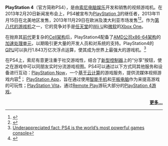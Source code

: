 '''PlayStation 4'''（官方简称PS4），是由[[索尼电脑娱乐|索尼电脑娱乐]]开发和销售的视频游戏机。在2013年2月20日新闻发布会上，PS4被宣布为[[PlayStation_3|PlayStation 3]]的继任者，2013年11月15日在北美地区发售，2013年11月29日在欧洲及澳大利亚市场发售<ref>{{cite web|url=http://www.playstationlifestyle.net/2013/08/20/playstation-4-release-date-confirmed-for/ |title=PlayStation 4 Release Date Confirmed for November 15th in North America, November 29th in Europe |work=PlayStation LifeStyle |date=13 August 2013 |accessdate=23 August 2013|archiveurl=http://archive.is/W9gxr|archivedate=20 August 2013}}</ref><ref>{{cite web|url=http://www.kotaku.com.au/2013/08/ps4-release-date-is-november-15/|title=PS4 Release Date Is November 29 In Australia|work=Kotaku Australia|publisher=Kotaku|date=21 August 2013|accessdate=17 September 2013|archiveurl=http://web.archive.org/web/20131210113459/http://www.kotaku.com.au/2013/08/ps4-release-date-is-november-15/|archivedate=10 December 2013}}</ref>。作为[[遊戲機歷史_(第八世代)|第八代的游戏机]]之一，它的竞争对手是[[任天堂|任天堂]]的[[Wii_U|Wii U]]和[[微软|微软]]的[[Xbox_One|Xbox One]]。

在抛弃其[[PlayStation_3|前代]]更复杂的[[Cell_(微處理器)|Cell架构]]后，PlayStation4配备了[[超威半导体|AMD公司]][[X86-64|x86-64架构]]的[[AMD加速处理器|加速处理单元]]，以期吸引更大量的开发人员和对系统的支持。PlayStation4的[[GPU|GPU]]可以执行1.843万亿次浮点运算，使其成为世界上最强大的游戏机。<ref>[http://www.geek.com/games/an-underappreciated-fact-ps4-is-the-worlds-most-powerful-games-console-1568216/ Underappreciated fact: PS4 is the world’s most powerful games console]</ref>

在PS4上，索尼有意更注重于社交游戏性，结合了[[DualShock_4|新型控制器]]上的“分享”按钮，使之在游戏中可以同朋友实时分流游戏视图。PS4可以通过以下方式同其他服务和设备进行互动：[[PlayStation_Now|PlayStation Now]]，一个[[雲端運算|基于云计算]]的游戏服务，提供流媒体视频游戏内容<ref name="IGN-Gaikai2014">{{cite news|author=MacDonald, Keza|url=http://www.ign.com/articles/2013/09/19/sony-plans-to-launch-gaikai-ps3-library-in-2014|title=Sony Plans To Launch Gaikai PS3 Library in 2014|date=18 September 2013|work=IGN|publisher=Ziff Davis|accessdate=1 October 2013|archiveurl=http://web.archive.org/web/20131210113908/http://www.ign.com/articles/2013/09/19/sony-plans-to-launch-gaikai-ps3-library-in-2014|archivedate=10 December 2013}}</ref>； [[PlayStation_App|PlayStation App]]，旨在通过使用[[智能手机|智能手机]]和[[平板电脑|平板电脑]]作为{{le|第二屏幕|second screen}}来提高游戏的可玩性；[[PlayStation_Vita|PlayStation Vita]]，通过[[Remote_Play|Remote Play]]游玩大部分的[[PlayStation_4遊戲列表|PlayStation 4游戏]]。

<div style="text-align:right;">'''[[PlayStation_4|更多...]]'''</div>